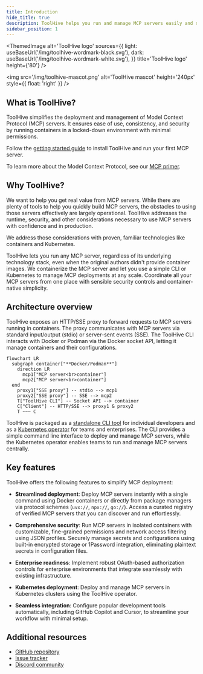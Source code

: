 ```yaml
---
title: Introduction
hide_title: true
description: ToolHive helps you run and manage MCP servers easily and securely.
sidebar_position: 1
---
```



<ThemedImage
  alt='ToolHive logo'
  sources={{
    light: useBaseUrl('/img/toolhive-wordmark-black.svg'),
    dark: useBaseUrl('/img/toolhive-wordmark-white.svg'),
  }}
  title='ToolHive logo'
  height={'80'}
/>
<br />

<img
  src='/img/toolhive-mascot.png'
  alt='ToolHive mascot'
  height='240px'
  style={{ float: 'right' }}
/>

## What is ToolHive?

ToolHive simplifies the deployment and management of Model Context Protocol
(MCP) servers. It ensures ease of use, consistency, and security by running
containers in a locked-down environment with minimal permissions.

Follow the [getting started guide](./tutorials/quickstart.mdx) to install
ToolHive and run your first MCP server.

To learn more about the Model Context Protocol, see our
[MCP primer](./concepts/mcp-primer.md).

## Why ToolHive?

We want to help you get real value from MCP servers. While there are plenty of
tools to help you quickly build MCP servers, the obstacles to using those
servers effectively are largely operational. ToolHive addresses the runtime,
security, and other considerations necessary to use MCP servers with confidence
and in production.

We address those considerations with proven, familiar technologies like
containers and Kubernetes.

ToolHive lets you run any MCP server, regardless of its underlying technology
stack, even when the original authors didn't provide container images. We
containerize the MCP server and let you use a simple CLI or Kubernetes to manage
MCP deployments at any scale. Coordinate all your MCP servers from one place
with sensible security controls and container-native simplicity.

## Architecture overview

ToolHive exposes an HTTP/SSE proxy to forward requests to MCP servers running in
containers. The proxy communicates with MCP servers via standard input/output
(stdio) or server-sent events (SSE). The ToolHive CLI interacts with Docker or
Podman via the Docker socket API, letting it manage containers and their
configurations.

```mermaid
flowchart LR
  subgraph container["**Docker/Podman**"]
    direction LR
      mcp1["MCP server<br>container"]
      mcp2["MCP server<br>container"]
  end
    proxy1["SSE proxy"] -- stdio --> mcp1
    proxy2["SSE proxy"] -- SSE --> mcp2
    T["ToolHive CLI"] -- Socket API --> container
    C["Client"] -- HTTP/SSE --> proxy1 & proxy2
    T ~~~ C
```

ToolHive is packaged as a [standalone CLI tool](./guides-cli/) for individual
developers and as a [Kubernetes operator](./guides-k8s/) for teams and
enterprises. The CLI provides a simple command line interface to deploy and
manage MCP servers, while the Kubernetes operator enables teams to run and
manage MCP servers centrally.

## Key features

ToolHive offers the following features to simplify MCP deployment:

- **Streamlined deployment**: Deploy MCP servers instantly with a single command
  using Docker containers or directly from package managers via protocol schemes
  (`uvx://`, `npx://`, `go://`). Access a curated registry of verified MCP
  servers that you can discover and run effortlessly.

- **Comprehensive security**: Run MCP servers in isolated containers with
  customizable, fine-grained permissions and network access filtering using JSON
  profiles. Securely manage secrets and configurations using built-in encrypted
  storage or 1Password integration, eliminating plaintext secrets in
  configuration files.

- **Enterprise readiness**: Implement robust OAuth-based authorization controls
  for enterprise environments that integrate seamlessly with existing
  infrastructure.

- **Kubernetes deployment**: Deploy and manage MCP servers in Kubernetes
  clusters using the ToolHive operator.

- **Seamless integration**: Configure popular development tools automatically,
  including GitHub Copilot and Cursor, to streamline your workflow with minimal
  setup.

## Additional resources

- [GitHub repository](https://github.com/stacklok/toolhive)
- [Issue tracker](https://github.com/stacklok/toolhive/issues)
- [Discord community](https://discord.gg/stacklok)
